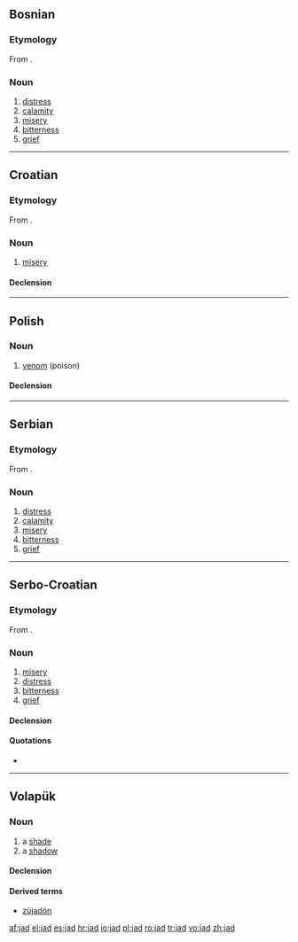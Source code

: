 ==Bosnian==

===Etymology===
From {{proto|Slavic|jědъ|lang=bs}}.

===Noun===
{{bs-noun|g=m|jadi}}

# [[distress]]
# [[calamity]]
# [[misery]]
# [[bitterness]]
# [[grief]]

----

==Croatian==

===Etymology===
From {{proto|Slavic|jědъ|lang=hr}}.

===Noun===
{{hr-noun|g=m|jadi}}

# [[misery]]

====Declension====
{{hr-decl-dan}}

----

==Polish==
{{wikipedia|lang=pl}}

===Noun===
{{infl|pl|noun|g=m}}

# [[venom]] (poison)

====Declension====
{{pl-decl-noun
|jad|jady
|jadu|jadów
|jadowi|jadom
|jad|jady
|jadem|jadami
|jadzie|jadach
|jadzie|jady
}}

----

==Serbian==

===Etymology===
From {{proto|Slavic|jědъ|lang=sr}}.

===Noun===
{{sr-noun|g=m|pl=jadi|cyr=јад}}

# [[distress]]
# [[calamity]]
# [[misery]]
# [[bitterness]]
# [[grief]]

----

==Serbo-Croatian==

===Etymology===
From {{proto|Slavic|jědъ|lang=sh}}.

===Noun===
{{sh-noun|g=m|head=jȁd|r|јад|ја̏д}}

# [[misery]]
# [[distress]]
# [[bitterness]]
# [[grief]]

====Declension====
{{sh-decl-noun
|jad|jadi
|jada|jada
|jadu|jadima
|jad|jade
|jade|jadi
|jadu|jadima
|jadom|jadima
}}

====Quotations====
* {{seeCites|јад|lang=sh}}

----

==Volapük==
===Noun===
{{infl|vo|noun}}

# a [[shade]]
# a [[shadow]]

====Declension====
{{vo-noun|jad}}

====Derived terms====
* [[züjadön]]

[[af:jad]]
[[el:jad]]
[[es:jad]]
[[hr:jad]]
[[io:jad]]
[[pl:jad]]
[[ro:jad]]
[[tr:jad]]
[[vo:jad]]
[[zh:jad]]